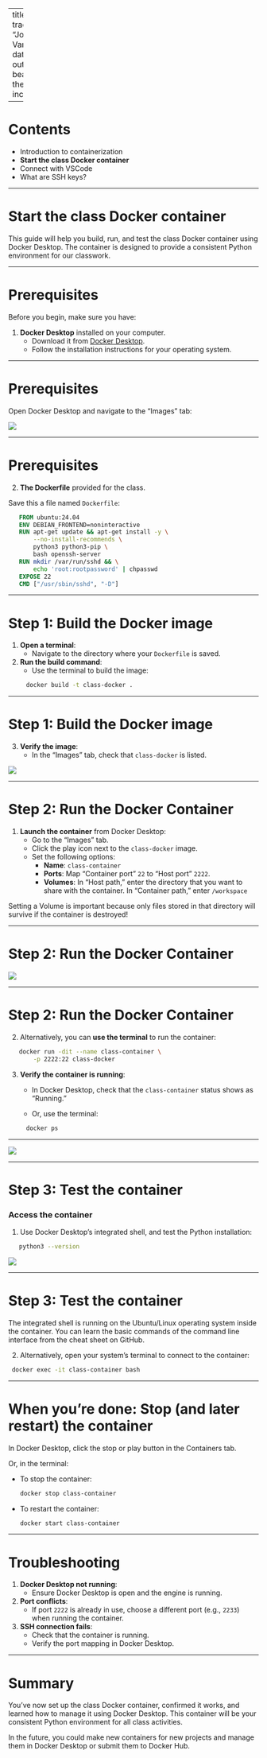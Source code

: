 
---
title: "Tools of the trade II"
author: "Joachim Vandekerckhove"
date: "Winter 2025"
output:
  beamer_presentation:
    theme: "metropolis"
    incremental: true

---

# Contents

- Introduction to containerization
- **Start the class Docker container**
- Connect with VSCode
- What are SSH keys?

---

# Start the class Docker container

This guide will help you build, run, and test the class Docker container using Docker Desktop. The container is designed to provide a consistent Python environment for our classwork.

---

# Prerequisites

Before you begin, make sure you have:

1. **Docker Desktop** installed on your computer.
   - Download it from [Docker Desktop](https://www.docker.com/products/docker-desktop).
   - Follow the installation instructions for your operating system.

---

# Prerequisites

Open Docker Desktop and navigate to the "Images" tab:

![](../../img/docker-desktop-1.png)

---

# Prerequisites

2. **The Dockerfile** provided for the class.

Save this a file named `Dockerfile`:

```dockerfile
   FROM ubuntu:24.04
   ENV DEBIAN_FRONTEND=noninteractive
   RUN apt-get update && apt-get install -y \
       --no-install-recommends \
       python3 python3-pip \
       bash openssh-server
   RUN mkdir /var/run/sshd && \
       echo 'root:rootpassword' | chpasswd
   EXPOSE 22
   CMD ["/usr/sbin/sshd", "-D"]
```

---

# Step 1: Build the Docker image

1. **Open a terminal**:
   - Navigate to the directory where your `Dockerfile` is saved.

2. **Run the build command**:
   - Use the terminal to build the image:

```bash
     docker build -t class-docker .
```

---

# Step 1: Build the Docker image

3. **Verify the image**:
   - In the "Images" tab, check that `class-docker` is listed.

![](../../img/docker-desktop-2.png)

---

# Step 2: Run the Docker Container

1. **Launch the container** from Docker Desktop:
   - Go to the "Images" tab.
   - Click the play icon next to the `class-docker` image.
   - Set the following options:
     - **Name**: `class-container`
     - **Ports**: Map "Container port" `22` to "Host port" `2222`.
     - **Volumes**: In "Host path," enter the directory that you want to share with the container.  In "Container path," enter `/workspace`

Setting a Volume is important because only files stored in that directory will survive if the container is destroyed!

---

# Step 2: Run the Docker Container

![](../../img/docker-desktop-3.png)

---

# Step 2: Run the Docker Container

2. Alternatively, you can **use the terminal** to run the container:

```bash
   docker run -dit --name class-container \
       -p 2222:22 class-docker
```

3. **Verify the container is running**:
   - In Docker Desktop, check that the `class-container` status shows as "Running."

   - Or, use the terminal:

```bash
     docker ps
```

---

![](../../img/docker-desktop-4.png)

---

# Step 3: Test the container

### Access the container

1. Use Docker Desktop’s integrated shell, and test the Python installation:

```bash
   python3 --version
```

![](../../img/docker-desktop-5.png)

---

# Step 3: Test the container

The integrated shell is running on the Ubuntu/Linux operating system inside the container.  You can learn the basic commands of the command line interface from the cheat sheet on GitHub.

2. Alternatively, open your system's terminal to connect to the container:
 
  ```bash
   docker exec -it class-container bash
   ```


---

# When you're done: Stop (and later restart) the container

In Docker Desktop, click the stop or play button in the Containers tab.

Or, in the terminal:

- To stop the container:

  ```bash
  docker stop class-container
  ```

- To restart the container:
 
  ```bash
  docker start class-container
  ```

---

# Troubleshooting

1. **Docker Desktop not running**:
   - Ensure Docker Desktop is open and the engine is running.
2. **Port conflicts**:
   - If port `2222` is already in use, choose a different port (e.g., `2233`) when running the container.
3. **SSH connection fails**:
   - Check that the container is running.
   - Verify the port mapping in Docker Desktop.

---

# Summary

You’ve now set up the class Docker container, confirmed it works, and learned how to manage it using Docker Desktop. This container will be your consistent Python environment for all class activities.

In the future, you could make new containers for new projects and manage them in Docker Desktop or submit them to Docker Hub.



